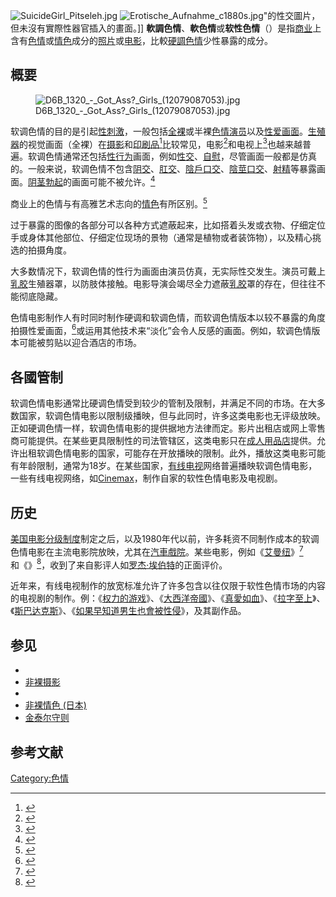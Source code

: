 [[File:SuicideGirl_Pitseleh.jpg|thumb]]
[[Image:Erotische_Aufnahme_c1880s.jpg|thumb]]"的性交圖片，但未沒有實際性器官插入的畫面。]]
'''軟調色情'''、'''軟色情'''或'''软性色情'''（{{lang-en|Softcore pornography}}）是指[[商业|商业]]上含有[[色情|色情]]或[[情色|情色]]成分的[[照片|照片]]或[[电影|电影]]，比較[[硬調色情|硬調色情]]少性暴露的成分。

==概要==
[[File:D6B_1320_-_Got_Ass?_Girls_(12079087053).jpg|thumb]]

软调色情的目的是引起[[性刺激|性刺激]]，一般包括[[全裸|全裸]]或半裸[[色情演员|色情演员]]以及[[情色电影|性爱画面]]。[[生殖器|生殖器]]的视觉画面（全裸）在[[摄影|摄影]]和[[出版|印刷品]]<ref>{{cite web|url=http://www.arthistoryarchive.com/arthistory/modern/20th-Century-Nudes.html|title=20th Century Nudes in Art|trans_title=20世纪裸体艺术|publisher=The Art History Archive|accessdate=2009-07-19|language=en|archive-date=2012-03-04|archive-url=https://web.archive.org/web/20120304153854/http://www.arthistoryarchive.com/arthistory/modern/20th-Century-Nudes.html|dead-url=no}}</ref>比较常见，电影<ref>{{cite web|title=Sebastiane - DVD Video Review|trans_title=塞巴斯蒂安 影评|first=Gary|last=Couzens|publisher=DVD Times|date=2001-07-26|accessdate=2013-12-09|url=http://www.dvdtimes.co.uk/content.php?contentid=3526|language=en|archive-date=2012-07-30|archive-url=https://archive.is/20120730155452/http://www.dvdtimes.co.uk/content.php?contentid=3526|dead-url=no}}</ref>和电视上<ref>{{cite news|url=http://www.independent.co.uk/arts-entertainment/media-the-censor-goes-public-1098868.html|first=Rhys|last=Williams|title=Media: The censor goes public|trans_title=透露电影的内容审查|publisher=The Independent (London)|date=1999-06-08|accessdate=2013-12-09|language=en|archive-date=2012-05-06|archive-url=https://web.archive.org/web/20120506010807/http://www.independent.co.uk/arts-entertainment/media-the-censor-goes-public-1098868.html|dead-url=no}}</ref>也越来越普遍。软调色情通常还包括[[人类性行为|性行为]]画面，例如[[性交|性交]]、[[自慰|自慰]]，尽管画面一般都是仿真的。一般来说，软调色情不包含[[性交|阴交]]、[[肛交|肛交]]、[[陰戶口交|陰戶口交]]、[[陰莖口交|陰莖口交]]、[[射精|射精]]等暴露画面。[[阴茎|阴茎]][[勃起|勃起]]的画面可能不被允许。<ref>{{cite book|url=http://books.google.com/books?id=g2Ya1kb9IWwC&pg=PA189&dq=mull.of.kintyre+penis#PPA189,M1|title=Naked Ambition: Women Who Are Changing Pornography|trans_title=赤裸雄心：改变色情业的女人们|editor=Carly Milne|year=2005|isbn=0-7867-1590-1|oclc=62177941|publisher=Carroll & Graf Publishers|language=en|access-date=2013-12-09|archive-date=2014-01-05|archive-url=https://web.archive.org/web/20140105054832/http://books.google.com/books?id=g2Ya1kb9IWwC&pg=PA189&dq=mull.of.kintyre+penis#PPA189,M1|dead-url=no}}</ref>

商业上的色情与有高雅艺术志向的[[情色|情色]]有所区别。<ref>{{cite web|title=Pornography|trans_title=色情|url=http://uk.encarta.msn.com/encyclopedia_761568395/Pornography.html|work=[[Encarta|Encarta]]|archiveurl=https://www.webcitation.org/5kwbuJpkR?url=http://uk.encarta.msn.com/encyclopedia_761568395/Pornography.html|archivedate=2009-10-31|deadurl=yes|language=en}}</ref>

过于暴露的图像的各部分可以各种方式遮蔽起来，比如搭着头发或衣物、仔细定位手或身体其他部位、仔细定位现场的景物（通常是植物或者装饰物），以及精心挑选的拍摄角度。

大多数情况下，软调色情的性行为画面由演员仿真，无实际性交发生。演员可戴上[[乳胶|乳胶]]生殖器罩，以防肢体接触。电影导演会竭尽全力遮蔽[[乳胶|乳胶]]罩的存在，但往往不能彻底隐藏。

色情电影制作人有时同时制作硬调和软调色情，而软调色情版本以较不暴露的角度拍摄性爱画面，<ref>{{cite web|url=http://www.guardian.co.uk/Archive/Article/0,4273,4153718,00.html|title=A rough trade|trans_title=粗暴的行业|accessdate=2009-04-10|first=Martin|last=Amis|date=2001-03-17|publisher=[[guardian.co.uk|guardian.co.uk]]|language=en|archive-date=2009-06-12|archive-url=https://web.archive.org/web/20090612024916/http://www.guardian.co.uk/Archive/Article/0,4273,4153718,00.html|dead-url=no}}</ref>或运用其他技术来“淡化”会令人反感的画面。例如，软调色情版本可能被剪贴以迎合酒店的{{link-en|点播付费|Pay-per-view}}市场。

==各國管制==
软调色情电影通常比硬调色情受到较少的管制及限制，并满足不同的市场。在大多数国家，软调色情电影以限制级播映，但与此同时，许多这类电影也无评级放映。正如硬调色情一样，软调色情电影的提供据地方法律而定。影片出租店或网上零售商可能提供。在某些更具限制性的司法管辖区，这类电影只在[[成人用品店|成人用品店]]提供。允许出租软调色情电影的国家，可能存在开放播映的限制。此外，播放这类电影可能有年龄限制，通常为18岁。在某些国家，[[有线电视|有线电视]]网络普遍播映软调色情电影，一些有线电视网络，如[[Cinemax|Cinemax]]，制作自家的软性色情电影及电视剧。

==历史==
[[美国电影分级制度|美国电影分级制度]]制定之后，以及1980年代以前，许多耗资不同制作成本的软调色情电影在主流电影院放映，尤其在[[汽車戲院|汽車戲院]]。某些电影，例如《[[艾曼纽|艾曼纽]]》<ref>{{cite web|url=http://rogerebert.suntimes.com/apps/pbcs.dll/article?AID=/19750101/REVIEWS/501010316/|title=Emmanuelle|author=[[罗杰·埃伯特|罗杰·埃伯特]]|publisher=[[芝加哥太陽報|芝加哥太陽報]]|date=1975-01-01|accessdate=2008-03-18|language=en|archive-date=2012-09-26|archive-url=https://web.archive.org/web/20120926134803/http://rogerebert.suntimes.com/apps/pbcs.dll/article?AID=%2F19750101%2FREVIEWS%2F501010316%2F|dead-url=no}}</ref>和《{{link-en|爱丽丝梦游仙境 (1976年电影)|Alice in Wonderland (1976 film)|爱丽丝梦游仙境}}》<ref>{{cite web|url=http://rogerebert.suntimes.com/apps/pbcs.dll/article?AID=/19761124/REVIEWS/611240301/|title=Alice in Wonderland|author=[[罗杰·埃伯特|罗杰·埃伯特]]|publisher=芝加哥太陽報|date=1976-11-24|accessdate=2008-03-18|language=en|archive-date=2012-09-26|archive-url=https://web.archive.org/web/20120926135009/http://rogerebert.suntimes.com/apps/pbcs.dll/article?AID=%2F19761124%2FREVIEWS%2F611240301%2F|dead-url=no}}</ref>，收到了来自影评人如[[罗杰·埃伯特|罗杰·埃伯特]]的正面评价。

近年来，有线电视制作的放宽标准允许了许多包含以往仅限于软性色情市场的内容的电视剧的制作。例：《[[权力的游戏_(电视剧)|权力的游戏]]》、《[[大西洋帝國|大西洋帝國]]》、《[[真愛如血|真愛如血]]》、《[[拉字至上|拉字至上]]》、《[[斯巴达克斯_(2010年电视剧)|斯巴达克斯]]》、《[[如果早知道男生也會被性侵|如果早知道男生也會被性侵]]》，及其副作品。

==参见==
*{{link-en|色情子类列表|List of pornographic sub-genres}}
*[[非裸摄影|非裸摄影]]
*{{link-en|性剝削電影|Sexploitation film}}
*[[非裸情色_(日本)|非裸情色 (日本)]]
*[[金泰尔守则|金泰尔守则]]

==参考文献==
{{Reflist|colwidth=33em}}

{{Nudity}}
{{色情}}
[[Category:色情|Category:色情]]